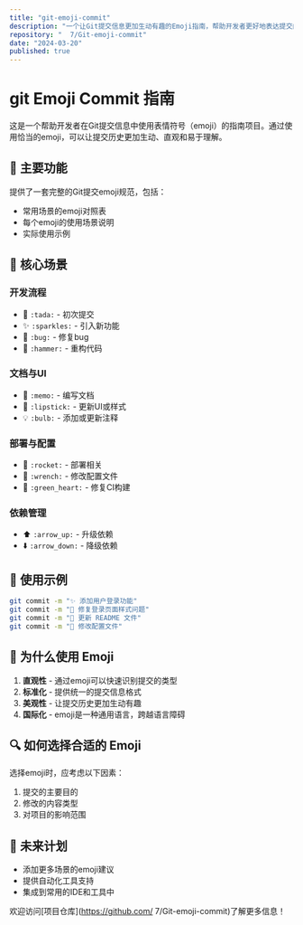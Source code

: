 ```yaml
---
title: "git-emoji-commit"
description: "一个让Git提交信息更加生动有趣的Emoji指南，帮助开发者更好地表达提交内容和意图。"
repository: "  7/Git-emoji-commit"
date: "2024-03-20"
published: true
---
```


# git Emoji Commit 指南

这是一个帮助开发者在Git提交信息中使用表情符号（emoji）的指南项目。通过使用恰当的emoji，可以让提交历史更加生动、直观和易于理解。

## 🎯 主要功能

提供了一套完整的Git提交emoji规范，包括：

- 常用场景的emoji对照表
- 每个emoji的使用场景说明
- 实际使用示例

## 🌟 核心场景

### 开发流程

- 🎉 `:tada:` - 初次提交
- ✨ `:sparkles:` - 引入新功能
- 🐛 `:bug:` - 修复bug
- 🔨 `:hammer:` - 重构代码

### 文档与UI

- 📝 `:memo:` - 编写文档
- 💄 `:lipstick:` - 更新UI或样式
- 💡 `:bulb:` - 添加或更新注释

### 部署与配置

- 🚀 `:rocket:` - 部署相关
- 🔧 `:wrench:` - 修改配置文件
- 💚 `:green_heart:` - 修复CI构建

### 依赖管理

- ⬆️ `:arrow_up:` - 升级依赖
- ⬇️ `:arrow_down:` - 降级依赖

## 📖 使用示例

```bash
git commit -m "✨ 添加用户登录功能"
git commit -m "🐛 修复登录页面样式问题"
git commit -m "📝 更新 README 文件"
git commit -m "🔧 修改配置文件"
```

## 🚀 为什么使用 Emoji

1. **直观性** - 通过emoji可以快速识别提交的类型
2. **标准化** - 提供统一的提交信息格式
3. **美观性** - 让提交历史更加生动有趣
4. **国际化** - emoji是一种通用语言，跨越语言障碍

## 🔍 如何选择合适的 Emoji

选择emoji时，应考虑以下因素：

1. 提交的主要目的
2. 修改的内容类型
3. 对项目的影响范围

## 🌈 未来计划

- 添加更多场景的emoji建议
- 提供自动化工具支持
- 集成到常用的IDE和工具中

欢迎访问[项目仓库](https://github.com/  7/Git-emoji-commit)了解更多信息！
